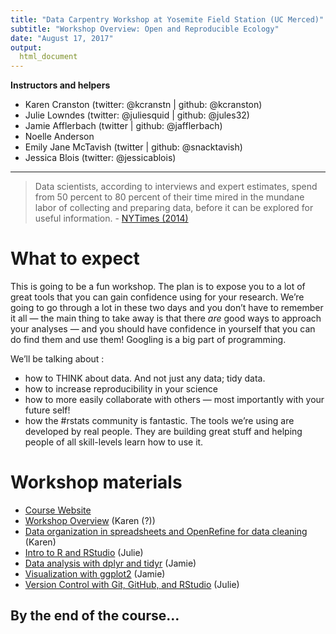 ```yaml
---
title: "Data Carpentry Workshop at Yosemite Field Station (UC Merced)"
subtitle: "Workshop Overview: Open and Reproducible Ecology" 
date: "August 17, 2017"
output: 
  html_document
---
```




**Instructors and helpers**

- Karen Cranston (twitter: @kcranstn | github: @kcranston)
- Julie Lowndes (twitter: @juliesquid | github: @jules32)
- Jamie Afflerbach (twitter | github: @jafflerbach)
- Noelle Anderson 
- Emily Jane McTavish (twitter | github: @snacktavish)
- Jessica Blois (twitter: @jessicablois)
 
----

> Data scientists, according to interviews and expert estimates, spend from 50 percent to 80 percent of their time mired in the mundane labor of collecting and preparing data, before it can be explored for useful information. - [NYTimes (2014)](http://www.nytimes.com/2014/08/18/technology/for-big-data-scientists-hurdle-to-insights-is-janitor-work.html)

# What to expect

This is going to be a fun workshop. The plan is to expose you to a lot of great tools that you can gain confidence using for your research. We're going to go through a lot in these two days and you don't have to remember it all — the main thing to take away is that there *are* good ways to approach your analyses — and you should have confidence in yourself that you can do find them and use them! Googling is a big part of programming. 

We'll be talking about : 

- how to THINK about data. And not just any data; tidy data.
- how to increase reproducibility in your science
- how to more easily collaborate with others — most importantly with your future self!
- how the #rstats community is fantastic. The tools we're using are developed by real people. They are building great stuff and helping people of all skill-levels learn how to use it. 

# Workshop materials 

- [Course Website](https://snacktavish.github.io/2017-08-17-Yosemite/)
- [Workshop Overview](https://snacktavish.github.io/2017-08-17-Yosemite/overview/) (Karen (?))
- [Data organization in spreadsheets and OpenRefine for data cleaning](http://www.datacarpentry.org/OpenRefine-ecology-lesson/) (Karen)
- [Intro to R and RStudio](https://snacktavish.github.io/2017-08-17-Yosemite/R-RStudio/) (Julie)
- [Data analysis with dplyr and tidyr](http://www.datacarpentry.org/R-ecology-lesson/03-dplyr.html) (Jamie) 
- [Visualization with ggplot2](http://www.datacarpentry.org/R-ecology-lesson/04-visualization-ggplot2.html) (Jamie) 
- [Version Control with Git, GitHub, and RStudio](https://snacktavish.github.io/2017-08-17-Yosemite/version-control) (Julie)


## By the end of the course...

